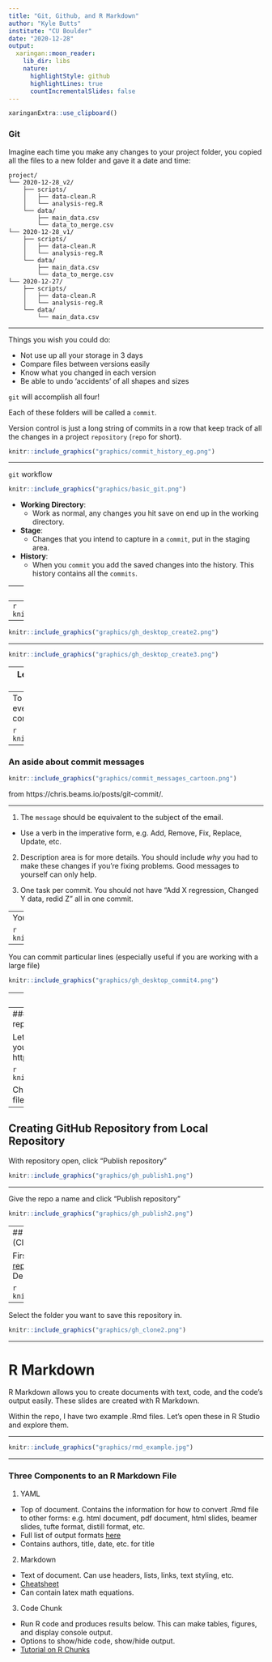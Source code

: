 ```yaml
---
title: "Git, Github, and R Markdown"
author: "Kyle Butts"
institute: "CU Boulder"
date: "2020-12-28"
output:
  xaringan::moon_reader:
    lib_dir: libs
    nature:
      highlightStyle: github
      highlightLines: true
      countIncrementalSlides: false
---
```


```r
xaringanExtra::use_clipboard()
```

### Git

Imagine each time you make any changes to your project folder, you copied all the files to a new folder and gave it a date and time: 

```text
project/ 
└── 2020-12-28_v2/
    ├── scripts/
    │   ├── data-clean.R
    │   └── analysis-reg.R
    └── data/
        ├── main_data.csv
        └── data_to_merge.csv
└── 2020-12-28_v1/
    ├── scripts/
    │   ├── data-clean.R
    │   └── analysis-reg.R
    └── data/
        ├── main_data.csv
        └── data_to_merge.csv
└── 2020-12-27/
    ├── scripts/
    │   ├── data-clean.R
    │   └── analysis-reg.R
    └── data/
        └── main_data.csv
```

---

Things you wish you could do:

- Not use up all your storage in 3 days
- Compare files between versions easily
- Know what you changed in each version
- Be able to undo 'accidents' of all shapes and sizes

`git` will accomplish all four!

Each of these folders will be called a `commit`. 

Version control is just a long string of commits in a row that keep track of all the changes in a project `repository` (`repo` for short).


```r
knitr::include_graphics("graphics/commit_history_eg.png")
```




---

`git` workflow


```r
knitr::include_graphics("graphics/basic_git.png")
```


- **Working Directory**: 
   - Work as normal, any changes you hit save on end up in the working directory.
- **Stage**: 
   - Changes that you intend to capture in a `commit`, put in the staging area.
- **History**: 
   - When you `commit` you add the saved changes into the history. This history contains all the `commits`.



---
# Learning Git with Github Desktop

Let's create our first git using Github Desktop. All of the git functionality is available via the terminal but point and click is much more user friendly.

To get started need the three following things:

- [Download git](https://git-scm.com/downloads)
- [Download Github Desktop](https://desktop.github.com/)
- [Create Github Acount](https://github.com/)


---
```r
knitr::include_graphics("graphics/gh_desktop_create1.png")
```

---

```r
knitr::include_graphics("graphics/gh_desktop_create2.png")
```

---

```r
knitr::include_graphics("graphics/gh_desktop_create3.png")
```


---
Let's create a file called `example.R` in RStudio and save it to the repository with the following contents

```r
plot(mtcars$mpg)
```

```r
knitr::include_graphics("graphics/gh_desktop_commit1.png")
```


---
To commit changes, select the files you want to commit (or even just subset of lines you want to commit) and type a commit message

```r
knitr::include_graphics("graphics/gh_desktop_commit2.png")
```

---
### An aside about commit messages

```r
knitr::include_graphics("graphics/commit_messages_cartoon.png")
```

from https://chris.beams.io/posts/git-commit/.

---

1. The `message` should be equivalent to the subject of the email.
  - Use a verb in the imperative form, e.g. Add, Remove, Fix, Replace, Update, etc.

2. Description area is for more details. You should include *why* you had to make these changes if you're fixing problems. Good messages to yourself can only help.

3. One task per commit. You should not have "Add X regression, Changed Y data, redid Z" all in one commit. 



---
You can view the chain of commits in the History tab


```r
knitr::include_graphics("graphics/gh_desktop_history1.png")
```


---

You can commit particular lines (especially useful if you are working with a large file)

```r
knitr::include_graphics("graphics/gh_desktop_commit4.png")
```



---
## What is Github?

Git is all local to your computer. You can be completely offline and still use git.

Github is a website where you can store a cloud version of your repository (either privately or publicly) and where you can collaborate with multiple people.


Simply put: **Git = Word Document; Github = Google Docs**


---
### Example Repository: My templates repository

Let's open an example repository and I'll show you around github: 
https://github.com/kylebutts/templates/

```r
knitr::include_graphics("graphics/gh1.png")
```


Checklist:
- Viewing commit log
- Viewing file-specific commit log
- Github issues




---
## Creating GitHub Repository from Local Repository

With repository open, click "Publish repository"

```r
knitr::include_graphics("graphics/gh_publish1.png")
```

---

Give the repo a name and click "Publish repository"

```r
knitr::include_graphics("graphics/gh_publish2.png")
```



---
## Creating Local copy of GitHub Repository (Cloning)

First go to the repository you want to clone: [This talk repository here](https://github.com/kylebutts/git_rmd_talk). Then click Open with Github Desktop.

```r
knitr::include_graphics("graphics/gh_clone1.png")
```

---

Select the folder you want to save this repository in.

```r
knitr::include_graphics("graphics/gh_clone2.png")
```




---

# R Markdown

R Markdown allows you to create documents with text, code, and the code's output easily. These slides are created with R Markdown. 

Within the repo, I have two example .Rmd files. Let's open these in R Studio and explore them.


---

```r
knitr::include_graphics("graphics/rmd_example.jpg")
```


---
### Three Components to an R Markdown File
1. YAML
  - Top of document. Contains the information for how to convert .Rmd file to other forms: e.g. html document, pdf document, html slides, beamer slides, tufte format, distill format, etc. 
  - Full list of output formats [here](https://rmarkdown.rstudio.com/formats.html)
  - Contains authors, title, date, etc. for title
2. Markdown
  - Text of document. Can use headers, lists, links, text styling, etc. 
  - [Cheatsheet](https://guides.github.com/pdfs/markdown-cheatsheet-online.pdf)
  - Can contain latex math equations.
3. Code Chunk
  - Run R code and produces results below. This can make tables, figures, and display console output. 
  - Options to show/hide code, show/hide output.
  - [Tutorial on R Chunks](https://rmarkdown.rstudio.com/lesson-3.html)




